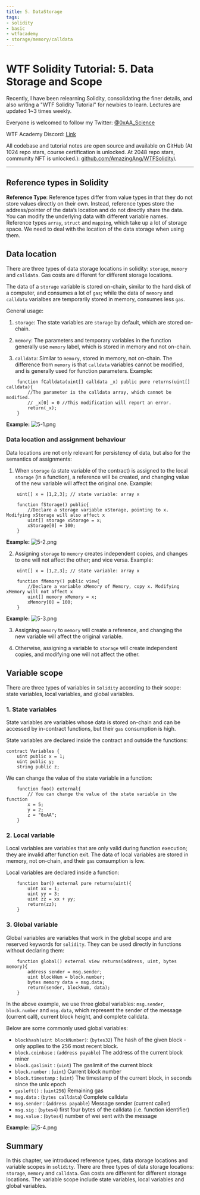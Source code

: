 ```yaml
---
title: 5. DataStorage
tags:
- solidity
- basic
- wtfacademy
- storage/memory/calldata
---
```



# WTF Solidity Tutorial: 5. Data Storage and Scope

<QuizProgress courseId={SOLIDITY_COURSE_ID} lessonId={SOLIDITY_BASIC_LESSON_ID_5}></QuizProgress>

Recently, I have been relearning Solidity, consolidating the finer details, and also writing a "WTF Solidity Tutorial" for newbies to learn. Lectures are updated 1~3 times weekly. 

Everyone is welcomed to follow my Twitter: [@0xAA_Science](https://twitter.com/0xAA_Science)

WTF Academy Discord: [Link](https://discord.gg/5akcruXrsk)

All codebase and tutorial notes are open source and available on GitHub (At 1024 repo stars, course certification is unlocked. At 2048 repo stars, community NFT is unlocked.): [github.com/AmazingAng/WTFSolidity](https://github.com/AmazingAng/WTFSolidity)\

-----

## Reference types in Solidity
**Reference Type**: Reference types differ from value types in that they do not store values directly on their own. Instead, reference types store the address/pointer of the data’s location and do not directly share the data. You can modify the underlying data with different variable names. Reference types `array`, `struct` and `mapping`, which take up a lot of storage space. We need to deal with the location of the data storage when using them.

## Data location
There are three types of data storage locations in solidity: `storage`, `memory` and `calldata`. Gas costs are different for different storage locations. 

The data of a `storage` variable is stored on-chain, similar to the hard disk of a computer, and consumes a lot of `gas`; while the data of `memory` and `calldata` varialbes are temporarily stored in memory, consumes less `gas`. 

General usage:

1. `storage`: The state variables are `storage` by default, which are stored on-chain. 

2. `memory`: The parameters and temporary variables in the function generally use `memory` label, which is stored in memory and not on-chain. 

3. `calldata`: Similar to `memory`, stored in memory, not on-chain. The difference from `memory` is that `calldata` variables cannot be modified, and is generally used for function parameters. Example:

```solidity
    function fCalldata(uint[] calldata _x) public pure returns(uint[] calldata){
        //The parameter is the calldata array, which cannot be modified.
        // _x[0] = 0 //This modification will report an error.
        return(_x);
    }
```

**Example:**
![5-1.png](./img/5-1.png)

### Data location and assignment behaviour

Data locations are not only relevant for persistency of data, but also for the semantics of assignments:

1. When `storage` (a state variable of the contract) is assigned to the local `storage` (in a function), a reference will be created, and changing value of the new variable will affect the original one. Example:
```solidity
    uint[] x = [1,2,3]; // state variable: array x

    function fStorage() public{
        //Declare a storage variable xStorage, pointing to x. Modifying xStorage will also affect x
        uint[] storage xStorage = x;
        xStorage[0] = 100;
    }
```
**Example:**
![5-2.png](./img/5-2.png)

2. Assigning `storage` to `memory` creates independent copies, and changes to one will not affect the other; and vice versa. Example:
```solidity
    uint[] x = [1,2,3]; // state variable: array x
    
    function fMemory() public view{
        //Declare a variable xMemory of Memory, copy x. Modifying xMemory will not affect x
        uint[] memory xMemory = x;
        xMemory[0] = 100;
    }
```
**Example:**
![5-3.png](./img/5-3.png)

3. Assigning `memory` to `memory` will create a reference, and changing the new variable will affect the original variable.

4. Otherwise, assigning a variable to `storage` will create independent copies, and modifying one will not affect the other.

## Variable scope
There are three types of variables in `Solidity` according to their scope: state variables, local variables, and global variables.

### 1. State variables
State variables are variables whose data is stored on-chain and can be accessed by in-contract functions, but their `gas` consumption is high. 

State variables are declared inside the contract and outside the functions:
```solidity
contract Variables {
    uint public x = 1;
    uint public y;
    string public z;
```

We can change the value of the state variable in a function:

```solidity
    function foo() external{
        // You can change the value of the state variable in the function
        x = 5;
        y = 2;
        z = "0xAA";
    }
```

### 2. Local variable
Local variables are variables that are only valid during function execution; they are invalid after function exit. The data of local variables are stored in memory, not on-chain, and their `gas` consumption is low. 

Local variables are declared inside a function:
```solidity
    function bar() external pure returns(uint){
        uint xx = 1;
        uint yy = 3;
        uint zz = xx + yy;
        return(zz);
    }
```

### 3. Global variable
Global variables are variables that work in the global scope and are reserved keywords for `solidity`. They can be used directly in functions without declaring them:

```solidity
    function global() external view returns(address, uint, bytes memory){
        address sender = msg.sender;
        uint blockNum = block.number;
        bytes memory data = msg.data;
        return(sender, blockNum, data);
    }
```
In the above example, we use three global variables: `msg.sender`, `block.number` and `msg.data`, which represent the sender of the message (current call), current block height, and complete calldata. 

Below are some commonly used global variables:

- `blockhash(uint blockNumber)`: (`bytes32`)         The hash of the given block - only applies to the 256 most recent block. 
- `block.coinbase`             : (`address payable`) The address of the current block miner
- `block.gaslimit`             : (`uint`)            The gaslimit of the current block
- `block.number`               : (`uint`)            Current block number
- `block.timestamp`            : (`uint`)            The timestamp of the current block, in seconds since the unix epoch
- `gasleft()`                  : (`uint256`)         Remaining gas
- `msg.data`                   : (`bytes calldata`)  Complete calldata
- `msg.sender`                 : (`address payable`) Message sender (current caller)
- `msg.sig`                    : (`bytes4`)          first four bytes of the calldata (i.e. function identifier)
- `msg.value`                  : (`bytes4`)          number of wei sent with the message

**Example:**
![5-4.png](./img/5-4.png)

## Summary
In this chapter, we introduced reference types, data storage locations and variable scopes in `solidity`. There are three types of data storage locations: `storage`, `memory` and `calldata`. Gas costs are different for different storage locations. The variable scope include state variables, local variables and global variables.

<QuizForm courseId={SOLIDITY_COURSE_ID} lessonId={SOLIDITY_BASIC_LESSON_ID_5}></QuizForm>
